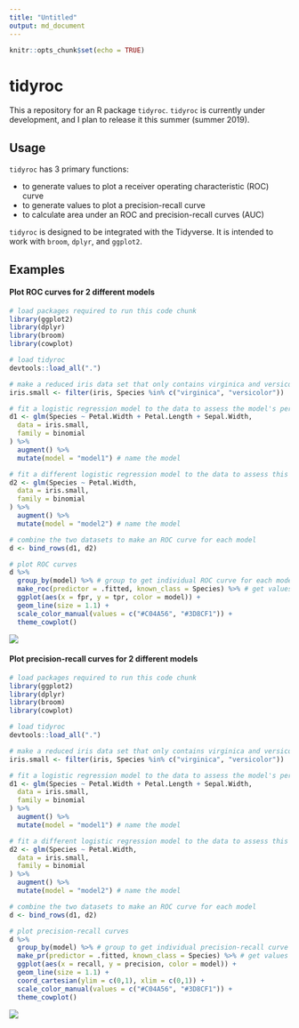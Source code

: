 ```yaml
---
title: "Untitled"
output: md_document
---
```


```r
knitr::opts_chunk$set(echo = TRUE)
```
# tidyroc

This a repository for an R package `tidyroc`. `tidyroc` is currently under development, and I plan to release it this summer (summer 2019). 

## Usage

`tidyroc` has 3 primary functions: 

* to generate values to plot a receiver operating characteristic (ROC) curve  
* to generate values to plot a precision-recall curve  
* to calculate area under an ROC and precision-recall curves (AUC)

`tidyroc` is designed to be integrated with the Tidyverse. It is intended to work with `broom`, `dplyr`, and `ggplot2`.

## Examples

#### Plot ROC curves for 2 different models
```r
# load packages required to run this code chunk
library(ggplot2)
library(dplyr)
library(broom)
library(cowplot)

# load tidyroc
devtools::load_all(".")

# make a reduced iris data set that only contains virginica and versicolor species
iris.small <- filter(iris, Species %in% c("virginica", "versicolor"))

# fit a logistic regression model to the data to assess the model's performance
d1 <- glm(Species ~ Petal.Width + Petal.Length + Sepal.Width,
  data = iris.small,
  family = binomial
) %>%
  augment() %>%
  mutate(model = "model1") # name the model

# fit a different logistic regression model to the data to assess this model's performance
d2 <- glm(Species ~ Petal.Width,
  data = iris.small,
  family = binomial
) %>%
  augment() %>%
  mutate(model = "model2") # name the model

# combine the two datasets to make an ROC curve for each model
d <- bind_rows(d1, d2)

# plot ROC curves
d %>%
  group_by(model) %>% # group to get individual ROC curve for each model
  make_roc(predictor = .fitted, known_class = Species) %>% # get values to plot an ROC curve
  ggplot(aes(x = fpr, y = tpr, color = model)) +
  geom_line(size = 1.1) +
  scale_color_manual(values = c("#C04A56", "#3D8CF1")) +
  theme_cowplot()
```
![](README_files/figure-markdown_strict/unnamed-chunk-1-1.png)

#### Plot precision-recall curves for 2 different models
```r
# load packages required to run this code chunk
library(ggplot2)
library(dplyr)
library(broom)
library(cowplot)

# load tidyroc
devtools::load_all(".")

# make a reduced iris data set that only contains virginica and versicolor species
iris.small <- filter(iris, Species %in% c("virginica", "versicolor"))

# fit a logistic regression model to the data to assess the model's performance
d1 <- glm(Species ~ Petal.Width + Petal.Length + Sepal.Width,
  data = iris.small,
  family = binomial
) %>%
  augment() %>%
  mutate(model = "model1") # name the model

# fit a different logistic regression model to the data to assess this model's performance
d2 <- glm(Species ~ Petal.Width,
  data = iris.small,
  family = binomial
) %>%
  augment() %>%
  mutate(model = "model2") # name the model

# combine the two datasets to make an ROC curve for each model
d <- bind_rows(d1, d2)

# plot precision-recall curves
d %>%
  group_by(model) %>% # group to get individual precision-recall curve for each model
  make_pr(predictor = .fitted, known_class = Species) %>% # get values to plot a precision-recall curve
  ggplot(aes(x = recall, y = precision, color = model)) +
  geom_line(size = 1.1) +
  coord_cartesian(ylim = c(0,1), xlim = c(0,1)) +
  scale_color_manual(values = c("#C04A56", "#3D8CF1")) +
  theme_cowplot()
```
![](README_files/figure-markdown_strict/unnamed-chunk-2-1.png)

